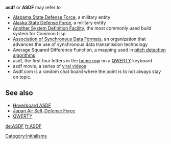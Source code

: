 '''asdf''' or '''ASDF''' may refer to 
* [[Alabama State Defense Force]], a military entity
* [[Alaska State Defense Force]], a military entity
* [[Another System Definition Facility]], the most commonly used build system for Common Lisp
* [[Association of Synchronous Data Formats]], an organization that advances the use of synchronous data transmission technology
* Average Squared Difference Function, a mapping used in [[pitch detection algorithm]]s
* asdf, the first four letters in the [[home row]] on a [[QWERTY]] keyboard
* asdf movie, a series of [[viral video]]s
* Asdf.com is a random chat board where the point is to not always stay on topic.
== See also ==
* [[Hoverboard ASDF]]
* [[Japan Air Self-Defense Force]]
* [[QWERTY]]

[[Category:Initialisms]]
{{disambig}}

[[de:ASDF]]
[[fr:ASDF]]
